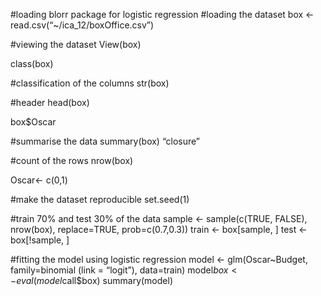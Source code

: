 #loading blorr package for logistic regression
#loading the dataset
box <- read.csv("~/ica_12/boxOffice.csv")

#viewing the dataset
View(box)

class(box)

#classification of the columns
str(box)

#header
head(box)

box$Oscar

#summarise the data
summary(box)
"closure"

#count of the rows
nrow(box)

Oscar<- c(0,1)

#make the dataset reproducible
set.seed(1)

#train 70% and test 30% of the data
sample <- sample(c(TRUE, FALSE), nrow(box), replace=TRUE, prob=c(0.7,0.3))
train <- box[sample, ]
test <- box[!sample, ] 

#fitting the model using logistic regression
model <- glm(Oscar~Budget, family=binomial (link = "logit"), data=train)
model$box <- eval(model$call$box)
summary(model)


